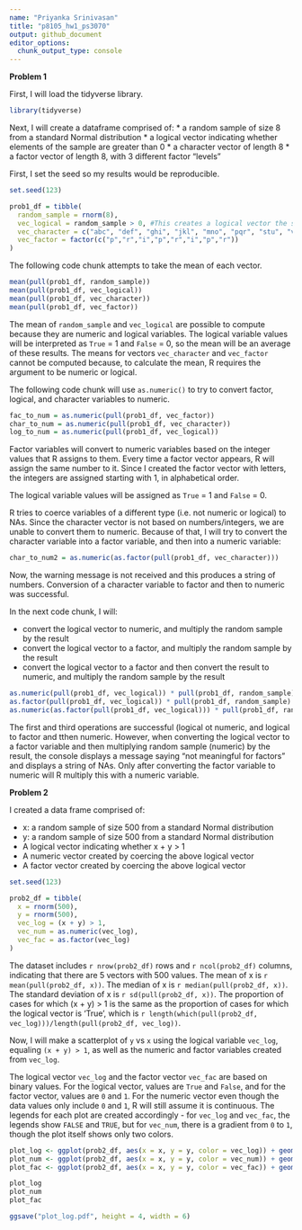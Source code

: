 ```yaml
---
name: "Priyanka Srinivasan"
title: "p8105_hw1_ps3070"
output: github_document
editor_options: 
  chunk_output_type: console
---
```


**Problem 1**

First, I will load the tidyverse library.
```r
library(tidyverse)
```

Next, I will create a dataframe comprised of:
* a random sample of size 8 from a standard Normal distribution
* a logical vector indicating whether elements of the sample are greater than 0
* a character vector of length 8
* a factor vector of length 8, with 3 different factor “levels”

First, I set the seed so my results would be reproducible.
```r
set.seed(123)
```


```r
prob1_df = tibble(
  random_sample = rnorm(8),
  vec_logical = random_sample > 0, #This creates a logical vector the same length as random_sample with the value True when this condition is satisfied and False when it isn't.
  vec_character = c("abc", "def", "ghi", "jkl", "mno", "pqr", "stu", "vwx"),
  vec_factor = factor(c("p","r","i","p","r","i","p","r"))
)
```

The following code chunk attempts to take the mean of each vector.
```r
mean(pull(prob1_df, random_sample))
mean(pull(prob1_df, vec_logical))
mean(pull(prob1_df, vec_character))
mean(pull(prob1_df, vec_factor))
```

The mean of `random_sample` and `vec_logical` are possible to compute because they are numeric and logical variables. The logical variable values will be interpreted as `True` = 1 and `False` = 0, so the mean will be an average of these results. The means for vectors `vec_character` and `vec_factor` cannot be computed because, to calculate the mean, R requires the argument to be numeric or logical.



The following code chunk will use `as.numeric()` to try to convert factor, logical, and character variables to numeric.

```r
fac_to_num = as.numeric(pull(prob1_df, vec_factor))
char_to_num = as.numeric(pull(prob1_df, vec_character))
log_to_num = as.numeric(pull(prob1_df, vec_logical))
```

Factor variables will convert to numeric variables based on the integer values that R assigns to them. Every time a factor vector appears, R will assign the same number to it. Since I created the factor vector with letters, the integers are assigned starting with 1, in alphabetical order. 

The logical variable values will be assigned as `True` = 1 and `False` = 0.

R tries to coerce variables of a different type (i.e. not numeric or logical) to NAs. Since the character vector is not based on numbers/integers, we are unable to convert them to numeric. Because of that, I will try to convert the character variable into a factor variable, and then into a numeric variable:

```r
char_to_num2 = as.numeric(as.factor(pull(prob1_df, vec_character)))
```
Now, the warning message is not received and this produces a string of numbers. Conversion of a character variable to factor and then to numeric was successful.


In the next code chunk, I will:

* convert the logical vector to numeric, and multiply the random sample by the result
* convert the logical vector to a factor, and multiply the random sample by the result
* convert the logical vector to a factor and then convert the result to numeric, and multiply the random sample by the result

```r
as.numeric(pull(prob1_df, vec_logical)) * pull(prob1_df, random_sample)
as.factor(pull(prob1_df, vec_logical)) * pull(prob1_df, random_sample)
as.numeric(as.factor(pull(prob1_df, vec_logical))) * pull(prob1_df, random_sample)
```

The first and third operations are successful (logical ot numeric, and logical to factor and tthen numeric. However, when converting the logical vector to a factor variable and then multiplying random sample (numeric) by the result, the console displays a message saying "not meaningful for factors" and displays a string of NAs. Only after converting the factor variable to numeric will R multiply this with a numeric variable.



**Problem 2**

I created a data frame comprised of:

* x: a random sample of size 500 from a standard Normal distribution
* y: a random sample of size 500 from a standard Normal distribution
* A logical vector indicating whether x + y > 1
* A numeric vector created by coercing the above logical vector
* A factor vector created by coercing the above logical vector

```r
set.seed(123)
```

```r
prob2_df = tibble(
  x = rnorm(500),
  y = rnorm(500),
  vec_log = (x + y) > 1,
  vec_num = as.numeric(vec_log),
  vec_fac = as.factor(vec_log)
)
```


The dataset includes `r nrow(prob2_df)` rows and `r ncol(prob2_df)` columns, indicating that there are 5 vectors with 500 values. The mean of x is `r mean(pull(prob2_df, x))`. The median of x is `r median(pull(prob2_df, x))`. The standard deviation of x is `r sd(pull(prob2_df, x))`. The proportion of cases for which (x + y) > 1 is the same as the proportion of cases for which the logical vector is 'True', which is `r length(which(pull(prob2_df, vec_log)))/length(pull(prob2_df, vec_log))`.



Now, I will make a scatterplot of `y` vs `x` using the logical variable `vec_log`, equaling `(x + y) > 1`, as well as the numeric and factor variables created from `vec_log`.

The logical vector `vec_log` and the factor vector `vec_fac` are based on binary values. For the logical vector, values are `True` and `False`, and for the factor vector, values are `0` and `1`. For the numeric vector even though the data values only include `0` and `1`, R will still assume it is continuous. The legends for each plot are created accordingly - for `vec_log` and `vec_fac`, the legends show `FALSE` and `TRUE`, but for `vec_num`, there is a gradient from `0` to `1`, though the plot itself shows only two colors.

```r
plot_log <- ggplot(prob2_df, aes(x = x, y = y, color = vec_log)) + geom_point(size = 0.5)
plot_num <- ggplot(prob2_df, aes(x = x, y = y, color = vec_num)) + geom_point(size = 0.5)
plot_fac <- ggplot(prob2_df, aes(x = x, y = y, color = vec_fac)) + geom_point(size = 0.5)

plot_log
plot_num
plot_fac
```

```r
ggsave("plot_log.pdf", height = 4, width = 6)
```
